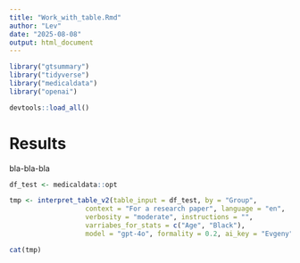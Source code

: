 ```yaml
---
title: "Work_with_table.Rmd"
author: "Lev"
date: "2025-08-08"
output: html_document
---
```


```r
library("gtsummary")
library("tidyverse")
library("medicaldata")
library("openai")

devtools::load_all()

```

# Results

bla-bla-bla 

```r

df_test <- medicaldata::opt

tmp <- interpret_table_v2(table_input = df_test, by = "Group",
                   context = "For a research paper", language = "en",
                   verbosity = "moderate", instructions = "",
                   varriabes_for_stats = c("Age", "Black"),
                   model = "gpt-4o", formality = 0.2, ai_key = "Evgeny")

cat(tmp)

```
